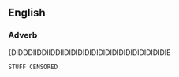 ==English==
{{wikipedia|SUCKY  Address}}


===Adverb===
{DIDDDIIDDIIDDIIDIDIDIDIDIDIDIDIDIDIDIDIDIDIDIE
 STUFF CENSORED
